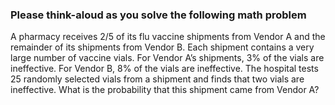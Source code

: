 ### Please think-aloud as you solve the following math problem

A pharmacy receives 2/5 of its flu vaccine shipments from Vendor A and the remainder of its shipments from Vendor B. Each shipment contains a very large number of vaccine vials. For Vendor A’s shipments, 3% of the vials are ineffective. For Vendor B, 8% of the vials are ineffective. The hospital tests 25 randomly selected vials from a shipment and finds that two vials are ineffective. What is the probability that this shipment came from Vendor A?